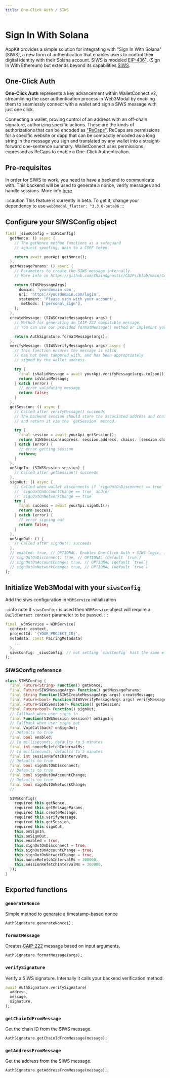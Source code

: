 ```yaml
---
title: One-Click Auth / SIWS
---
```



# Sign In With Solana

AppKit provides a simple solution for integrating with "Sign In With Solana" (SIWS), a new form of authentication that enables users to control their digital identity with their Solana account.
SIWS is modeled [EIP-4361](https://docs.login.xyz/general-information/siwe-overview/eip-4361). (Sign In With Ethereum) but extends beyond its capabilities [SIWS](https://github.com/phantom/sign-in-with-solana).

## One-Click Auth

**One-Click Auth** represents a key advancement within WalletConnect v2, streamlining the user authentication process in Web3Modal by enabling them to seamlessly connect with a wallet and sign a SIWS message with just one click.

Connecting a wallet, proving control of an address with an off-chain signature, authorizing specific actions. These are the kinds of authorizations that can be encoded as ["ReCaps"](https://github.com/ChainAgnostic/CAIPs/blob/main/CAIPs/caip-222.md). ReCaps are permissions for a specific website or dapp that can be compactly encoded as a long string in the message you sign and translated by any wallet into a straight-forward one-sentence summary.
WalletConnect uses permissions expressed as ReCaps to enable a One-Click Authentication.

## Pre-requisites

In order for SIWS to work, you need to have a backend to communicate with. This backend will be used to generate a nonce, verify messages and handle sessions.
More info [here](https://github.com/phantom/sign-in-with-solana?tab=readme-ov-file#sign-in-input-generation-backend)

:::caution
This feature is currently in beta. To get it, change your dependency to use `web3modal_flutter: ^3.3.0-beta06`
:::

## Configure your SIWSConfig object

```dart
final _siwsConfig = SIWSConfig(
  getNonce: () async {
    // The getNonce method functions as a safeguard
    // against spoofing, akin to a CSRF token.

    return await yourApi.getNonce();
  },
  getMessageParams: () async {
    // Parameters to create the SIWS message internally.
    // More info in https://github.com/ChainAgnostic/CAIPs/blob/main/CAIPs/caip-222.method

    return SIWSMessageArgs(
      domain: 'yourdomain.com',
      uri: 'https://yourdomain.com/login',
      statement: 'Please sign with your account',
       methods: ['personal_sign'],
    );
  },
  createMessage: (SIWSCreateMessageArgs args) {
    // Method for generating an CAIP-222 compatible message.
    // You can use our provided formatMessage() method or implement your own

    return AuthSignature.formatMessage(args);
  },
  verifyMessage: (SIWSVerifyMessageArgs args) async {
    // This function ensures the message is valid,
    // has not been tampered with, and has been appropriately
    // signed by the wallet address.

    try {
      final isValidMessage = await yourApi.verifyMessage(args.toJson());
      return isValidMessage;
    } catch (error) {
      // error validating message
      return false;
    }
  },
  getSession: () async {
    // Called after verifyMessage() succeeds
    // The backend session should store the associated address and chainId
    // and return it via the `getSession` method.

    try {
      final session = await yourApi.getSession();
      return SIWSSession(address: session.address, chains: [session.chainId]);
    } catch (error) {
      // error getting session
      rethrow;
    }
  },
  onSignIn: (SIWSSession session) {
    // Called after getSession() succeeds
  },
  signOut: () async {
    // Called when wallet disconnects if `signOutOnDisconnect == true` and/or when
    // `signOutOnAccountChange == true` and/or
    // `signOutOnNetworkChange == true`
    try {
      final success = await yourApi.signOut();
      return success;
    } catch (error) {
      // error signing out
      return false;
    }
  },
  onSignOut: () {
    // Called after signOut() succeeds
  },
  // enabled: true, // OPTIONAL. Enables One-Click Auth + SIWS logic, if `false`, regular session proposal will be used. (default `true`)
  // signOutOnDisconnect: true, // OPTIONAL (default `true`)
  // signOutOnAccountChange: true, // OPTIONAL (default `true`)
  // signOutOnNetworkChange: true, // OPTIONAL (default `true`)
);
```

## Initialize Web3Modal with your `siwsConfig`

Add the siws configuration in `W3MService` initialization

:::info note
If `siwsConfig:` is used then `W3MService` object will require a `BuildContext context` parameter to be passed.
:::

```dart
final _w3mService = W3MService(
  context: context,
  projectId: '{YOUR_PROJECT_ID}',
  metadata: const PairingMetadata(
    ...
  ),
  siwsConfig: _siwsConfig, // not setting `siwsConfig` hast the same effect as setting `false` on `siwsConfig.enable`
);
```

### SIWSConfig reference

```dart
class SIWSConfig {
  final Future<String> Function() getNonce;
  final Future<SIWSMessageArgs> Function() getMessageParams;
  final String Function(SIWSCreateMessageArgs args) createMessage;
  final Future<bool> Function(SIWSVerifyMessageArgs args) verifyMessage;
  final Future<SIWSSession?> Function() getSession;
  final Future<bool> Function() signOut;
  // Callback when user signs in
  final Function(SIWSSession session)? onSignIn;
  // Callback when user signs out
  final VoidCallback? onSignOut;
  // Defaults to true
  final bool enabled;
  // In milliseconds, defaults to 5 minutes
  final int nonceRefetchIntervalMs;
  // In milliseconds, defaults to 5 minutes
  final int sessionRefetchIntervalMs;
  // Defaults to true
  final bool signOutOnDisconnect;
  // Defaults to true
  final bool signOutOnAccountChange;
  // Defaults to true
  final bool signOutOnNetworkChange;
  //

  SIWSConfig({
    required this.getNonce,
    required this.getMessageParams,
    required this.createMessage,
    required this.verifyMessage,
    required this.getSession,
    required this.signOut,
    this.onSignIn,
    this.onSignOut,
    this.enabled = true,
    this.signOutOnDisconnect = true,
    this.signOutOnAccountChange = true,
    this.signOutOnNetworkChange = true,
    this.nonceRefetchIntervalMs = 300000,
    this.sessionRefetchIntervalMs = 300000,
  });
}

```

## Exported functions

### `generateNonce`

Simple method to generate a timestamp-based nonce

```dart
AuthSignature.generateNonce();
```

### `formatMessage`

Creates [CAIP-222](https://github.com/ChainAgnostic/CAIPs/blob/main/CAIPs/caip-222.md) message based on input arguments.

```dart
AuthSignature.formatMessage(args);
```

### `verifySignature`

Verify a SIWS signature. Internally it calls your backend verification method.

```dart
await AuthSignature.verifySignature(
  address,
  message,
  signature,
);
```

### `getChainIdFromMessage`

Get the chain ID from the SIWS message.

```dart
AuthSignature.getChainIdFromMessage(message);
```

### `getAddressFromMessage`

Get the address from the SIWS message.

```dart
AuthSignature.getAddressFromMessage(message);
```

